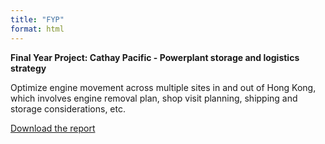 ```yaml
---
title: "FYP"
format: html
---
```


**Final Year Project: Cathay Pacific - Powerplant storage and logistics strategy**

Optimize engine movement across multiple sites in and out of Hong Kong, which involves engine removal plan, shop visit planning, shipping and storage considerations, etc.

[Download the report](https://github.com/AlfredCheung2121/alfredcheung2121.github.io-/blob/4d15ed5c8c6bb645caa7d56d4b4542c14748a2ca/file/FYP%20Final%20Report.pdf)

